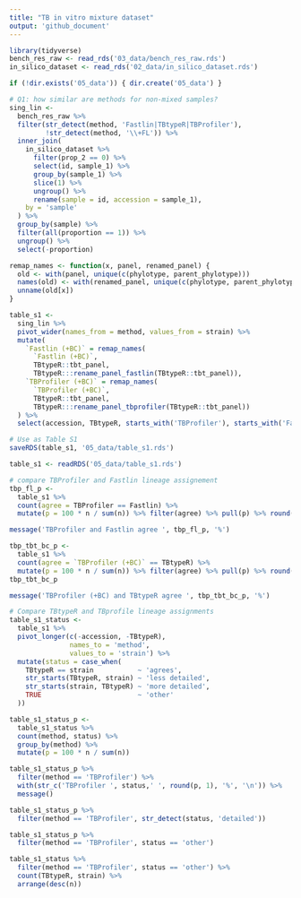 ```yaml
---
title: "TB in vitro mixture dataset"
output: 'github_document'
---
```



```r
library(tidyverse)
bench_res_raw <- read_rds('03_data/bench_res_raw.rds')
in_silico_dataset <- read_rds('02_data/in_silico_dataset.rds') 

if (!dir.exists('05_data')) { dir.create('05_data') }
```

```r
# Q1: how similar are methods for non-mixed samples?
sing_lin <-
  bench_res_raw %>% 
  filter(str_detect(method, 'Fastlin|TBtypeR|TBProfiler'),
         !str_detect(method, '\\+FL')) %>% 
  inner_join(
    in_silico_dataset %>% 
      filter(prop_2 == 0) %>% 
      select(id, sample_1) %>% 
      group_by(sample_1) %>% 
      slice(1) %>% 
      ungroup() %>% 
      rename(sample = id, accession = sample_1),
    by = 'sample'
  ) %>% 
  group_by(sample) %>% 
  filter(all(proportion == 1)) %>% 
  ungroup() %>% 
  select(-proportion)

remap_names <- function(x, panel, renamed_panel) {
  old <- with(panel, unique(c(phylotype, parent_phylotype)))
  names(old) <- with(renamed_panel, unique(c(phylotype, parent_phylotype)))
  unname(old[x])
}

table_s1 <-
  sing_lin %>% 
  pivot_wider(names_from = method, values_from = strain) %>% 
  mutate(
    `Fastlin (+BC)` = remap_names(
      `Fastlin (+BC)`,
      TBtypeR::tbt_panel,
      TBtypeR:::rename_panel_fastlin(TBtypeR::tbt_panel)),
    `TBProfiler (+BC)` = remap_names(
      `TBProfiler (+BC)`,
      TBtypeR::tbt_panel,
      TBtypeR:::rename_panel_tbprofiler(TBtypeR::tbt_panel))
  ) %>% 
  select(accession, TBtypeR, starts_with('TBProfiler'), starts_with('Fastlin'))

# Use as Table S1
saveRDS(table_s1, '05_data/table_s1.rds')
```

```r
table_s1 <- readRDS('05_data/table_s1.rds')

# compare TBProfiler and Fastlin lineage assignement
tbp_fl_p <-
  table_s1 %>% 
  count(agree = TBProfiler == Fastlin) %>% 
  mutate(p = 100 * n / sum(n)) %>% filter(agree) %>% pull(p) %>% round(1)

message('TBProfiler and Fastlin agree ', tbp_fl_p, '%')
```

```r
tbp_tbt_bc_p <-
  table_s1 %>% 
  count(agree = `TBProfiler (+BC)` == TBtypeR) %>% 
  mutate(p = 100 * n / sum(n)) %>% filter(agree) %>% pull(p) %>% round(1)
tbp_tbt_bc_p

message('TBProfiler (+BC) and TBtypeR agree ', tbp_tbt_bc_p, '%')
```

```r
# Compare TBtypeR and TBprofile lineage assignments
table_s1_status <-
  table_s1 %>% 
  pivot_longer(c(-accession, -TBtypeR),
               names_to = 'method',
               values_to = 'strain') %>% 
  mutate(status = case_when(
    TBtypeR == strain           ~ 'agrees',
    str_starts(TBtypeR, strain) ~ 'less detailed',
    str_starts(strain, TBtypeR) ~ 'more detailed',
    TRUE                        ~ 'other'
  ))

table_s1_status_p <-
  table_s1_status %>% 
  count(method, status) %>% 
  group_by(method) %>% 
  mutate(p = 100 * n / sum(n))

table_s1_status_p %>% 
  filter(method == 'TBProfiler') %>% 
  with(str_c('TBProfiler ', status,' ', round(p, 1), '%', '\n')) %>% 
  message()

table_s1_status_p %>% 
  filter(method == 'TBProfiler', str_detect(status, 'detailed'))

table_s1_status_p %>% 
  filter(method == 'TBProfiler', status == 'other')

table_s1_status %>% 
  filter(method == 'TBProfiler', status == 'other') %>% 
  count(TBtypeR, strain) %>% 
  arrange(desc(n)) 

```
